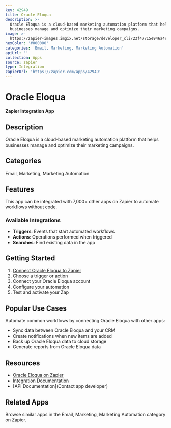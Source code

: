 ```yaml
---
key: 42949
title: Oracle Eloqua
description: >-
  Oracle Eloqua is a cloud-based marketing automation platform that helps
  businesses manage and optimize their marketing campaigns.
image: >-
  https://zapier-images.imgix.net/storage/developer_cli/23f47715e946a49b0f4ce376b6da4e93.png?auto=format%2Ccompress&ixlib=python-3.0.0&q=50
hexColor: '#000000'
categories: 'Email, Marketing, Marketing Automation'
apiUrl: ''
collection: Apps
source: zapier
type: Integration
zapierUrl: 'https://zapier.com/apps/42949'
---
```

# Oracle Eloqua

**Zapier Integration App**

## Description

Oracle Eloqua is a cloud-based marketing automation platform that helps businesses manage and optimize their marketing campaigns.

## Categories

Email, Marketing, Marketing Automation

## Features

This app can be integrated with 7,000+ other apps on Zapier to automate workflows without code.

### Available Integrations

- **Triggers**: Events that start automated workflows
- **Actions**: Operations performed when triggered
- **Searches**: Find existing data in the app

## Getting Started

1. [Connect Oracle Eloqua to Zapier](https://zapier.com/apps/42949)
2. Choose a trigger or action
3. Connect your Oracle Eloqua account
4. Configure your automation
5. Test and activate your Zap

## Popular Use Cases

Automate common workflows by connecting Oracle Eloqua with other apps:

- Sync data between Oracle Eloqua and your CRM
- Create notifications when new items are added
- Back up Oracle Eloqua data to cloud storage
- Generate reports from Oracle Eloqua data

## Resources

- [Oracle Eloqua on Zapier](https://zapier.com/apps/42949)
- [Integration Documentation](https://zapier.com/apps/42949/integrations)
- [API Documentation](Contact app developer)

## Related Apps

Browse similar apps in the Email, Marketing, Marketing Automation category on Zapier.
